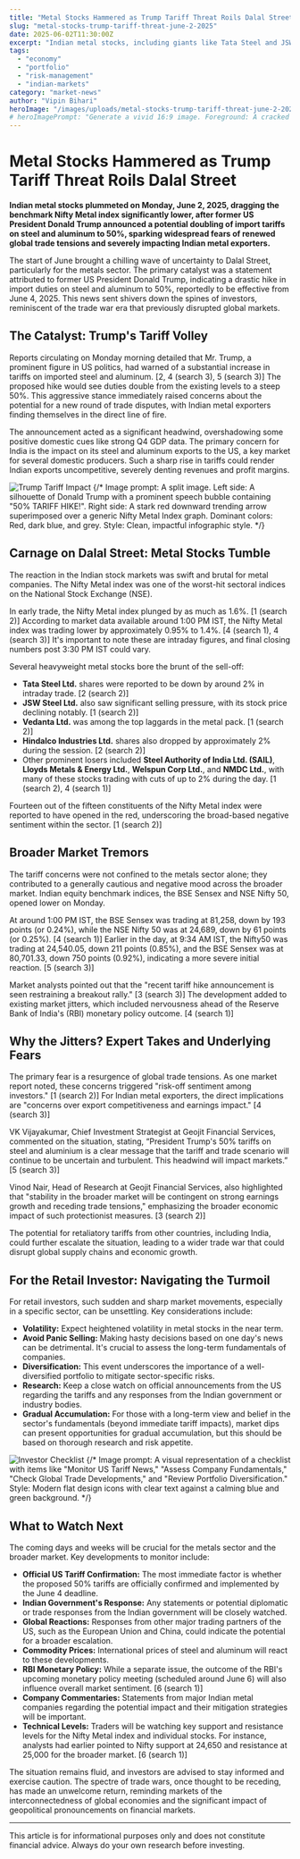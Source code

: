 ```yaml
---
title: "Metal Stocks Hammered as Trump Tariff Threat Roils Dalal Street"
slug: "metal-stocks-trump-tariff-threat-june-2-2025"
date: 2025-06-02T11:30:00Z
excerpt: "Indian metal stocks, including giants like Tata Steel and JSW Steel, faced a sharp sell-off on June 2, 2025, following former US President Donald Trump's proposal to double import tariffs on steel and aluminum. This news rattled Dalal Street, sending the Nifty Metal index tumbling and raising concerns about export profitability and renewed global trade wars."
tags:
  - "economy"
  - "portfolio"
  - "risk-management"
  - "indian-markets"
category: "market-news"
author: "Vipin Bihari"
heroImage: "/images/uploads/metal-stocks-trump-tariff-threat-june-2-2025/hero-image.jpg"
# heroImagePrompt: "Generate a vivid 16:9 image. Foreground: A cracked and falling steel beam with a prominent '50%' symbol etched on it. Background: A slightly blurred, anxious trading floor screen showing plummeting red graphs, with subtle Indian stock market tickers. Colour Palette: Dominant metallic greys and alarming reds, with cool blues for the screen. Art Style: Photorealistic with a dramatic, slightly gritty filter. Camera Angle: Low angle looking up at the falling beam, creating a sense of impending impact. Lighting: Harsh, industrial lighting with strong shadows."
---
```


# Metal Stocks Hammered as Trump Tariff Threat Roils Dalal Street

**Indian metal stocks plummeted on Monday, June 2, 2025, dragging the benchmark Nifty Metal index significantly lower, after former US President Donald Trump announced a potential doubling of import tariffs on steel and aluminum to 50%, sparking widespread fears of renewed global trade tensions and severely impacting Indian metal exporters.**

The start of June brought a chilling wave of uncertainty to Dalal Street, particularly for the metals sector. The primary catalyst was a statement attributed to former US President Donald Trump, indicating a drastic hike in import duties on steel and aluminum to 50%, reportedly to be effective from June 4, 2025. This news sent shivers down the spines of investors, reminiscent of the trade war era that previously disrupted global markets.

## The Catalyst: Trump's Tariff Volley

Reports circulating on Monday morning detailed that Mr. Trump, a prominent figure in US politics, had warned of a substantial increase in tariffs on imported steel and aluminum. [2, 4 (search 3), 5 (search 3)] The proposed hike would see duties double from the existing levels to a steep 50%. This aggressive stance immediately raised concerns about the potential for a new round of trade disputes, with Indian metal exporters finding themselves in the direct line of fire.

The announcement acted as a significant headwind, overshadowing some positive domestic cues like strong Q4 GDP data. The primary concern for India is the impact on its steel and aluminum exports to the US, a key market for several domestic producers. Such a sharp rise in tariffs could render Indian exports uncompetitive, severely denting revenues and profit margins.

![Trump Tariff Impact](/images/uploads/metal-stocks-trump-tariff-threat-june-2-2025/trump-tariff-impact.jpg)
{/* Image prompt: A split image. Left side: A silhouette of Donald Trump with a prominent speech bubble containing "50% TARIFF HIKE!". Right side: A stark red downward trending arrow superimposed over a generic Nifty Metal Index graph. Dominant colors: Red, dark blue, and grey. Style: Clean, impactful infographic style. */}

## Carnage on Dalal Street: Metal Stocks Tumble

The reaction in the Indian stock markets was swift and brutal for metal companies. The Nifty Metal index was one of the worst-hit sectoral indices on the National Stock Exchange (NSE).

In early trade, the Nifty Metal index plunged by as much as 1.6%. [1 (search 2)] According to market data available around 1:00 PM IST, the Nifty Metal index was trading lower by approximately 0.95% to 1.4%. [4 (search 1), 4 (search 3)] It's important to note these are intraday figures, and final closing numbers post 3:30 PM IST could vary.

Several heavyweight metal stocks bore the brunt of the sell-off:
*   **Tata Steel Ltd.** shares were reported to be down by around 2% in intraday trade. [2 (search 2)]
*   **JSW Steel Ltd.** also saw significant selling pressure, with its stock price declining notably. [1 (search 2)]
*   **Vedanta Ltd.** was among the top laggards in the metal pack. [1 (search 2)]
*   **Hindalco Industries Ltd.** shares also dropped by approximately 2% during the session. [2 (search 2)]
*   Other prominent losers included **Steel Authority of India Ltd. (SAIL)**, **Lloyds Metals & Energy Ltd.**, **Welspun Corp Ltd.**, and **NMDC Ltd.**, with many of these stocks trading with cuts of up to 2% during the day. [1 (search 2), 4 (search 1)]

Fourteen out of the fifteen constituents of the Nifty Metal index were reported to have opened in the red, underscoring the broad-based negative sentiment within the sector. [1 (search 2)]

## Broader Market Tremors

The tariff concerns were not confined to the metals sector alone; they contributed to a generally cautious and negative mood across the broader market.
Indian equity benchmark indices, the BSE Sensex and NSE Nifty 50, opened lower on Monday.

At around 1:00 PM IST, the BSE Sensex was trading at 81,258, down by 193 points (or 0.24%), while the NSE Nifty 50 was at 24,689, down by 61 points (or 0.25%). [4 (search 1)] Earlier in the day, at 9:34 AM IST, the Nifty50 was trading at 24,540.05, down 211 points (0.85%), and the BSE Sensex was at 80,701.33, down 750 points (0.92%), indicating a more severe initial reaction. [5 (search 3)]

Market analysts pointed out that the "recent tariff hike announcement is seen restraining a breakout rally." [3 (search 3)] The development added to existing market jitters, which included nervousness ahead of the Reserve Bank of India's (RBI) monetary policy outcome. [4 (search 1)]

## Why the Jitters? Expert Takes and Underlying Fears

The primary fear is a resurgence of global trade tensions. As one market report noted, these concerns triggered "risk-off sentiment among investors." [1 (search 2)] For Indian metal exporters, the direct implications are "concerns over export competitiveness and earnings impact." [4 (search 3)]

VK Vijayakumar, Chief Investment Strategist at Geojit Financial Services, commented on the situation, stating, “President Trump's 50% tariffs on steel and aluminium is a clear message that the tariff and trade scenario will continue to be uncertain and turbulent. This headwind will impact markets.” [5 (search 3)]

Vinod Nair, Head of Research at Geojit Financial Services, also highlighted that "stability in the broader market will be contingent on strong earnings growth and receding trade tensions," emphasizing the broader economic impact of such protectionist measures. [3 (search 2)]

The potential for retaliatory tariffs from other countries, including India, could further escalate the situation, leading to a wider trade war that could disrupt global supply chains and economic growth.

## For the Retail Investor: Navigating the Turmoil

For retail investors, such sudden and sharp market movements, especially in a specific sector, can be unsettling. Key considerations include:
*   **Volatility:** Expect heightened volatility in metal stocks in the near term.
*   **Avoid Panic Selling:** Making hasty decisions based on one day's news can be detrimental. It's crucial to assess the long-term fundamentals of companies.
*   **Diversification:** This event underscores the importance of a well-diversified portfolio to mitigate sector-specific risks.
*   **Research:** Keep a close watch on official announcements from the US regarding the tariffs and any responses from the Indian government or industry bodies.
*   **Gradual Accumulation:** For those with a long-term view and belief in the sector's fundamentals (beyond immediate tariff impacts), market dips can present opportunities for gradual accumulation, but this should be based on thorough research and risk appetite.

![Investor Checklist](/images/uploads/metal-stocks-trump-tariff-threat-june-2-2025/investor-checklist.jpg)
{/* Image prompt: A visual representation of a checklist with items like "Monitor US Tariff News," "Assess Company Fundamentals," "Check Global Trade Developments," and "Review Portfolio Diversification." Style: Modern flat design icons with clear text against a calming blue and green background. */}

## What to Watch Next

The coming days and weeks will be crucial for the metals sector and the broader market. Key developments to monitor include:
*   **Official US Tariff Confirmation:** The most immediate factor is whether the proposed 50% tariffs are officially confirmed and implemented by the June 4 deadline.
*   **Indian Government's Response:** Any statements or potential diplomatic or trade responses from the Indian government will be closely watched.
*   **Global Reactions:** Responses from other major trading partners of the US, such as the European Union and China, could indicate the potential for a broader escalation.
*   **Commodity Prices:** International prices of steel and aluminum will react to these developments.
*   **RBI Monetary Policy:** While a separate issue, the outcome of the RBI's upcoming monetary policy meeting (scheduled around June 6) will also influence overall market sentiment. [6 (search 1)]
*   **Company Commentaries:** Statements from major Indian metal companies regarding the potential impact and their mitigation strategies will be important.
*   **Technical Levels:** Traders will be watching key support and resistance levels for the Nifty Metal index and individual stocks. For instance, analysts had earlier pointed to Nifty support at 24,650 and resistance at 25,000 for the broader market. [6 (search 1)]

The situation remains fluid, and investors are advised to stay informed and exercise caution. The spectre of trade wars, once thought to be receding, has made an unwelcome return, reminding markets of the interconnectedness of global economies and the significant impact of geopolitical pronouncements on financial markets.

---
This article is for informational purposes only and does not constitute financial advice. Always do your own research before investing.